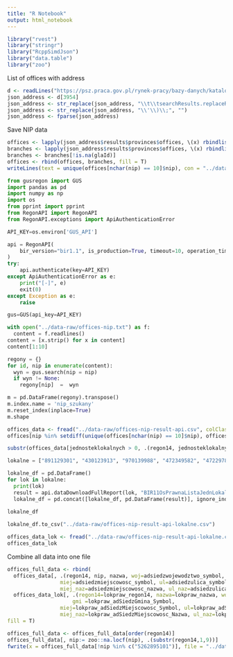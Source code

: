 ```yaml
---
title: "R Notebook"
output: html_notebook
---
```


```r
library("rvest")
library("stringr")
library("RcppSimdJson")
library("data.table")
library("zoo")
```

List of offices with address

```r
d <- readLines("https://psz.praca.gov.pl/rynek-pracy/bazy-danych/katalog-urzedow")
json_address <- d[3954]
json_address <- str_replace(json_address, "\\t\\tsearchResults.replaceResults\\(\\'", "")
json_address <- str_replace(json_address, "\\'\\)\\;", "")
json_address <- fparse(json_address)
```

Save NIP data

```r
offices <- lapply(json_address$results$provinces$offices, \(x) rbindlist(lapply(x[[1]], as.data.frame))) |> rbindlist()
branches <- lapply(json_address$results$provinces$offices, \(x) rbindlist(lapply(x[[2]], as.data.frame), fill = T)) |> rbindlist()
branches <- branches[!is.na(glaId)]
offices <- rbind(offices, branches, fill = T)
writeLines(text = unique(offices[nchar(nip) == 10]$nip), con = "../data-raw/offices-nip.txt")
```



```python
from gusregon import GUS
import pandas as pd
import numpy as np
import os
from pprint import pprint
from RegonAPI import RegonAPI
from RegonAPI.exceptions import ApiAuthenticationError

API_KEY=os.environ['GUS_API']

api = RegonAPI(
    bir_version="bir1.1", is_production=True, timeout=10, operation_timeout=10
)
try:
    api.authenticate(key=API_KEY)
except ApiAuthenticationError as e:
    print("[-]", e)
    exit(0)
except Exception as e:
    raise

gus=GUS(api_key=API_KEY)
```

```python
with open("../data-raw/offices-nip.txt") as f:
  content = f.readlines()
content = [x.strip() for x in content]
content[1:10]
```

```python
regony = {}
for id, nip in enumerate(content):
  wyn = gus.search(nip = nip)
  if wyn != None:
    regony[nip]  =  wyn
```

```python
m = pd.DataFrame(regony).transpose()
m.index.name = 'nip_szukany'
m.reset_index(inplace=True)
m.shape
```

```r
offices_data <- fread("../data-raw/offices-nip-result-api.csv", colClasses = "character")
offices[nip %in% setdiff(unique(offices[nchar(nip) == 10]$nip), offices_data$nip)]
```

```r
substr(offices_data[jednosteklokalnych > 0, .(regon14, jednosteklokalnych)]$regon14,1,9) |> dput()
```

```python
lokalne = ["891129301", "430123913", "970139988", "472349582", "472297833", "357117180", "016179742", "050867303", "771286120", "511326393",  "570866270", "810145875", "810146194"]

lokalne_df = pd.DataFrame()
for lok in lokalne:
  print(lok)
  result = api.dataDownloadFullReport(lok, "BIR11OsPrawnaListaJednLokalnych")
  lokalne_df = pd.concat([lokalne_df, pd.DataFrame(result)], ignore_index=True)
  
lokalne_df

lokalne_df.to_csv("../data-raw/offices-nip-result-api-lokalne.csv")
```

```r
offices_data_lok <- fread("../data-raw/offices-nip-result-api-lokalne.csv", colClasses = "character")
offices_data_lok
```

Combine all data into one file

```r
offices_full_data <- rbind(
  offices_data[, .(regon14, nip, nazwa, woj=adsiedzwojewodztwo_symbol, pow=adsiedzpowiat_symbol, gmi =adsiedzgmina_symbol,
                 miej=adsiedzmiejscowosc_symbol, ul=adsiedzulica_symbol, nr = adsiedznumernieruchomosci, lok=adsiedznumerlokalu,
                 miej_naz=adsiedzmiejscowosc_nazwa, ul_naz=adsiedzulica_nazwa)],
  offices_data_lok[, .(regon14=lokpraw_regon14, nazwa=lokpraw_nazwa, woj=lokpraw_adSiedzWojewodztwo_Symbol, pow=lokpraw_adSiedzPowiat_Symbol, 
                     gmi =lokpraw_adSiedzGmina_Symbol,
                 miej=lokpraw_adSiedzMiejscowosc_Symbol, ul=lokpraw_adSiedzUlica_Symbol, nr = lokpraw_adSiedzNumerNieruchomosci, lok=lokpraw_adSiedzNumerLokalu,
                 miej_naz=lokpraw_adSiedzMiejscowosc_Nazwa, ul_naz=lokpraw_adSiedzUlica_Nazwa)],
fill = T)

offices_full_data <- offices_full_data[order(regon14)]
offices_full_data[, nip:= zoo::na.locf(nip), .(substr(regon14,1,9))]
fwrite(x = offices_full_data[!nip %in% c("5262895101")], file = "../data-raw/offices-regons.csv", quote = T)
```

